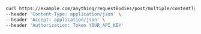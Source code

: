 ```bash showLineNumbers copy filename="Request Body Post Multiple Content Types Split Json usage example"
curl https://example.com/anything/requestBodies/post/multiple/contentTypes/split \
--header 'Content-Type: application/json' \
--header 'Accept: application/json' \
--header 'Authorization: Token YOUR_API_KEY'
```

